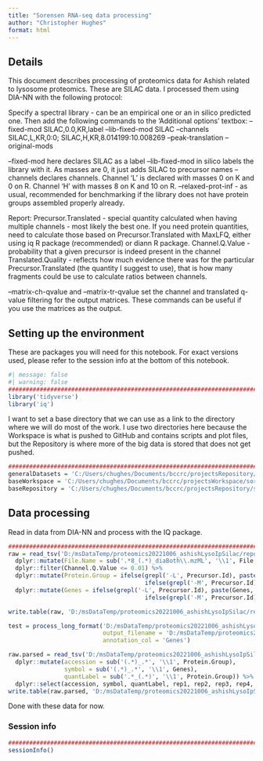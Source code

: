 ```yaml
---
title: "Sorensen RNA-seq data processing"
author: "Christopher Hughes"
format: html
---
```


## Details

This document describes processing of proteomics data for Ashish related to lysosome proteomics. These are SILAC data. I processed them using DIA-NN with the following protocol:

Specify a spectral library  - can be an empirical one or an in silico predicted one. Then add the following commands to the 'Additional options' textbox:
--fixed-mod SILAC,0.0,KR,label
--lib-fixed-mod SILAC
--channels SILAC,L,KR,0:0; SILAC,H,KR,8.014199:10.008269
--peak-translation
--original-mods

--fixed-mod here declares SILAC as a label
--lib-fixed-mod in silico labels the library with it. As masses are 0, it just adds SILAC to precursor names
--channels declares channels. Channel 'L' is declared with masses 0 on K and 0 on R. Channel 'H' with masses 8 on K and 10 on R.
--relaxed-prot-inf - as usual, recommended for benchmarking if the library does not have protein groups assembled properly already.

Report:
Precursor.Translated - special quantity calculated when having multiple channels - most likely the best one. If you need protein quantities, need to calculate those based on Precursor.Translated with MaxLFQ, either using iq R package (recommended) or diann R package.
Channel.Q.Value - probability that a given precursor is indeed present in the channel
Translated.Quality - reflects how much evidence there was for the particular Precursor.Translated (the quantity I suggest to use), that is how many fragments could be use to calculate ratios between channels.

--matrix-ch-qvalue  and --matrix-tr-qvalue set the channel and translated q-value filtering for the output matrices. These commands can be useful if you use the matrices as the output.


## Setting up the environment

These are packages you will need for this notebook. For exact versions used, please refer to the session info at the bottom of this notebook.

```r
#| message: false
#| warning: false
##########################################################################################
library('tidyverse')
library('iq')
```

I want to set a base directory that we can use as a link to the directory where we will do most of the work. I use two directories here because the Workspace is what is pushed to GitHub and contains scripts and plot files, but the Repository is where more of the big data is stored that does not get pushed.

```r
##########################################################################################
generalDatasets = 'C:/Users/chughes/Documents/bccrc/projectsRepository/generalDatasets'
baseWorkspace = 'C:/Users/chughes/Documents/bccrc/projectsWorkspace/sorensenLab/relatedToOthers'
baseRepository = 'C:/Users/chughes/Documents/bccrc/projectsRepository/sorensenLab/relatedToOthers'
```

## Data processing

Read in data from DIA-NN and process with the IQ package.

```r
##########################################################################################
raw = read_tsv('D:/msDataTemp/proteomics20221006_ashishLysoIpSilac/report.tsv', show_col_types = FALSE) %>%
  dplyr::mutate(File.Name = sub('.*8_(.*)_diaBoth\\.mzML', '\\1', File.Name)) %>%
  dplyr::filter(Channel.Q.Value <= 0.01) %>%
  dplyr::mutate(Protein.Group = ifelse(grepl('-L', Precursor.Id), paste(Protein.Group,'_light',sep=''),
                                       ifelse(grepl('-M', Precursor.Id), paste(Protein.Group,'_medium',sep=''), paste(Protein.Group,'_heavy',sep='')))) %>%
  dplyr::mutate(Genes = ifelse(grepl('-L', Precursor.Id), paste(Genes,'_light',sep=''),
                                       ifelse(grepl('-M', Precursor.Id), paste(Genes,'_medium',sep=''), paste(Genes,'_heavy',sep=''))))

write.table(raw, 'D:/msDataTemp/proteomics20221006_ashishLysoIpSilac/report-parsed.tsv', col.names = TRUE, row.names = FALSE, quote = FALSE, sep = '\t')

test = process_long_format('D:/msDataTemp/proteomics20221006_ashishLysoIpSilac/report-parsed.tsv', 
                           output_filename = 'D:/msDataTemp/proteomics20221006_ashishLysoIpSilac/report-pgFromIq.tsv',
                           annotation_col = 'Genes')

raw.parsed = read_tsv('D:/msDataTemp/proteomics20221006_ashishLysoIpSilac/report-pgFromIq.tsv', show_col_types = FALSE) %>%
  dplyr::mutate(accession = sub('(.*)_.*', '\\1', Protein.Group),
                symbol = sub('(.*)_.*', '\\1', Genes),
                quantLabel = sub('.*_(.*)', '\\1', Protein.Group)) %>%
  dplyr::select(accession, symbol, quantLabel, rep1, rep2, rep3, rep4, rep5)
write.table(raw.parsed, 'D:/msDataTemp/proteomics20221006_ashishLysoIpSilac/report-parsed-quants.tsv', col.names = TRUE, row.names = FALSE, quote = FALSE, sep = '\t')
```

Done with these data for now.

### Session info

```r
##########################################################################################
sessionInfo()
```








